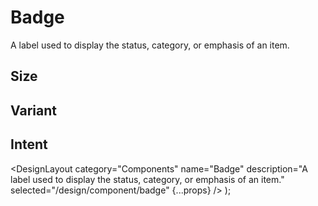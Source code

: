 
# Badge

A label used to display the status, category, or emphasis of an item.

## Size

<DesignComponentsDisplay className="grid-flow-col grid-rows-1">
  <Badge size="sm" children="Badge" />
  <Badge size="md" children="Badge" />
  <Badge size="lg" children="Badge" />
</DesignComponentsDisplay>

## Variant

<DesignComponentsDisplay className="grid-flow-col grid-rows-1">
  <Badge variant="primary" children="Badge" />
  <Badge variant="secondary" children="Badge" />
</DesignComponentsDisplay>

## Intent

<DesignComponentsDisplay className="grid-flow-col grid-rows-6 md:grid-rows-4 lg:grid-rows-2">
  <Badge variant="primary" intent="none" children="Badge" />
  <Badge variant="secondary" intent="none" children="Badge" />
  <Badge variant="primary" intent="primary" children="Badge" />
  <Badge variant="secondary" intent="primary" children="Badge" />
  <Badge variant="primary" intent="fail" children="Badge" />
  <Badge variant="secondary" intent="fail" children="Badge" />
  <Badge variant="primary" intent="success" children="Badge" />
  <Badge variant="secondary" intent="success" children="Badge" />
  <Badge variant="primary" intent="warning" children="Badge" />
  <Badge variant="secondary" intent="warning" children="Badge" />
  <Badge variant="primary" intent="orange" children="Badge" />
  <Badge variant="secondary" intent="orange" children="Badge" />
</DesignComponentsDisplay>

  <DesignLayout
    category="Components"
    name="Badge"
    description="A label used to display the status, category, or emphasis of an item."
    selected="/design/component/badge"
    {...props}
  />
);

